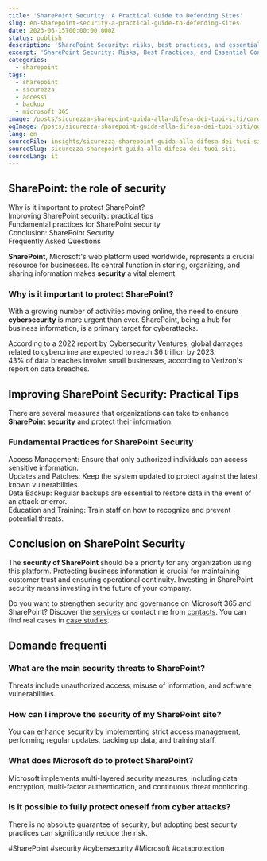 ```yaml
---
title: 'SharePoint Security: A Practical Guide to Defending Sites'
slug: en-sharepoint-security-a-practical-guide-to-defending-sites
date: 2023-06-15T00:00:00.000Z
status: publish
description: 'SharePoint Security: risks, best practices, and essential controls. Access management, patching, backup, and training.'
excerpt: 'SharePoint Security: Risks, Best Practices, and Essential Controls.'
categories:
  - sharepoint
tags:
  - sharepoint
  - sicurezza
  - accessi
  - backup
  - microsoft 365
image: /posts/sicurezza-sharepoint-guida-alla-difesa-dei-tuoi-siti/card.webp
ogImage: /posts/sicurezza-sharepoint-guida-alla-difesa-dei-tuoi-siti/og.webp
lang: en
sourceFile: insights/sicurezza-sharepoint-guida-alla-difesa-dei-tuoi-siti.mdx
sourceSlug: sicurezza-sharepoint-guida-alla-difesa-dei-tuoi-siti
sourceLang: it
---
```



<BreakoutImage src="/posts/sicurezza-sharepoint-guida-alla-difesa-dei-tuoi-siti/cover.webp" alt="Pannello di sicurezza e permessi in SharePoint Online" />










## SharePoint: the role of security

Why is it important to protect SharePoint?  
Improving SharePoint security: practical tips  
Fundamental practices for SharePoint security  
Conclusion: SharePoint Security  
Frequently Asked Questions

**SharePoint**, Microsoft's web platform used worldwide, represents a crucial resource for businesses. Its central function in storing, organizing, and sharing information makes **security** a vital element.



### Why is it important to protect SharePoint?

With a growing number of activities moving online, the need to ensure **cybersecurity** is more urgent than ever. SharePoint, being a hub for business information, is a primary target for cyberattacks.





According to a 2022 report by Cybersecurity Ventures, global damages related to cybercrime are expected to reach $6 trillion by 2023.  
43% of data breaches involve small businesses, according to Verizon's report on data breaches.

## Improving SharePoint Security: Practical Tips

There are several measures that organizations can take to enhance **SharePoint security** and protect their information.



### Fundamental Practices for SharePoint Security



Access Management: Ensure that only authorized individuals can access sensitive information.  
Updates and Patches: Keep the system updated to protect against the latest known vulnerabilities.  
Data Backup: Regular backups are essential to restore data in the event of an attack or error.  
Education and Training: Train staff on how to recognize and prevent potential threats.







## Conclusion on SharePoint Security

The **security of SharePoint** should be a priority for any organization using this platform. Protecting business information is crucial for maintaining customer trust and ensuring operational continuity. Investing in SharePoint security means investing in the future of your company.

Do you want to strengthen security and governance on Microsoft 365 and SharePoint? Discover the [services](/services/) or contact me from [contacts](/contatti/). You can find real cases in [case studies](/case-studies/).









## Domande frequenti
<FAQSection>


### What are the main security threats to SharePoint?
Threats include unauthorized access, misuse of information, and software vulnerabilities.

### How can I improve the security of my SharePoint site?
You can enhance security by implementing strict access management, performing regular updates, backing up data, and training staff.

### What does Microsoft do to protect SharePoint?
Microsoft implements multi-layered security measures, including data encryption, multi-factor authentication, and continuous threat monitoring.

### Is it possible to fully protect oneself from cyber attacks?
There is no absolute guarantee of security, but adopting best security practices can significantly reduce the risk.

</FAQSection>








#SharePoint #security #cybersecurity #Microsoft #dataprotection
